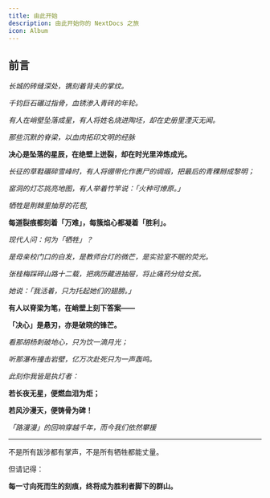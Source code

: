 ```yaml
---
title: 由此开始
description: 由此开始你的 NextDocs 之旅
icon: Album
---
```


## 前言

<span class="text-fd-muted-foreground text-sm">_长城的砖缝深处，镌刻着背夫的掌纹。_</span><br/>

<span class="text-fd-muted-foreground text-sm">_千钧巨石碾过指骨，血锈渗入青砖的年轮。_</span> <br/>

<span class="text-fd-muted-foreground text-sm">_有人在峭壁坠落成星，有人将姓名烧进陶坯，却在史册里湮灭无闻。_</span> <br/>

<span class="text-fd-muted-foreground text-sm">_那些沉默的脊梁，以血肉拓印文明的经脉_</span> <br/>

**决心是坠落的星辰，在绝壁上迸裂，却在时光里淬炼成光。**

<span class="text-fd-muted-foreground text-sm">_长征的草鞋碾碎雪峰时，有人将绷带化作裹尸的绸缎，把最后的青稞掰成黎明；_</span><br/>

<span class="text-fd-muted-foreground text-sm">_窑洞的灯芯挑亮地图，有人举着竹竿说：「火种可燎原。」_</span><br/>

<span class="text-fd-muted-foreground text-sm">_牺牲是荆棘里抽芽的花苞,_</span><br/>

**每道裂痕都刻着「万难」，每簇焰心都凝着「胜利」。**
 
<span class="text-fd-muted-foreground text-sm">_现代人问：何为「牺牲」？_</span><br/>

<span class="text-fd-muted-foreground text-sm">_是母亲校门口的白发，是教师台灯的微芒，是实验室不眠的荧光。_</span><br/>

<span class="text-fd-muted-foreground text-sm">_张桂梅踩碎山路十二载，把病历藏进抽屉，将止痛药分给女孩。_</span><br/>

<span class="text-fd-muted-foreground text-sm">_她说：「我活着，只为托起她们的翅膀。」_</span><br/>

**有人以脊梁为笔，在峭壁上刻下答案——**

**「决心」是悬刃，亦是破晓的锋芒。**

<span class="text-fd-muted-foreground text-sm">_看那胡杨刺破地心，只为饮一滴月光；_</span><br/>  

<span class="text-fd-muted-foreground text-sm">_听那瀑布撞击岩壁，亿万次赴死只为一声轰鸣。_</span><br/>

<span class="text-fd-muted-foreground text-sm">_此刻你我皆是执灯者：_</span><br/>

**若长夜无星，便燃血泪为炬；**

**若风沙漫天，便铸骨为碑！**

<span class="text-fd-muted-foreground text-sm">_「路漫漫」的回响穿越千年，而今我们依然攀援_</span>

---

不是所有跋涉都有掌声，不是所有牺牲都能丈量。

但请记得：

**每一寸向死而生的刻痕，终将成为胜利者脚下的群山。**
